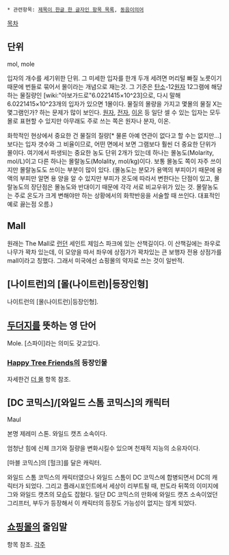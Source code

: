  * 관련항목: [[제목이 한글 한 글자인 항목 목록]], [[동음이의어]]


[[목차]]

== 단위 ==
mol, mole

입자의 개수를 세기위한 단위. 그 미세한 입자를 한개 두개 세려면 머리털 빠질 노릇이기 때문에 번들로 묶어서 몰이라는 개념으로 재는것. 그 기준은 [[탄소]]-12[[원자]] 12그램에 해당하는 물질량인 [wiki:"아보가드로"6.0221415×10^23]으로, 다시 말해 6.0221415×10^23개의 입자가 있으면 1몰이다. 물질의 몰량을 가지고 몇몰의 물질 X는 몇그램인가? 하는 문제가 많이 보인다. [[원자]], [[전자]], [[이온]] 등 일단 셀 수 있는 입자는 모두 몰로 표현할 수 있지만 아무래도 주로 쓰는 쪽은 원자나 분자, 이온.

화학적인 현상에서 중요한 건 물질의 질량[* 물론 아예 연관이 없다고 할 수는 없지만...]보다는 입자 갯수와 그 비율이므로, 어떤 면에서 보면 그램보다 훨씬 더 중요한 단위가 몰이다. 여기에서 파생되는 중요한 농도 단위 2개가 있는데 하나는 몰농도(Molarity, mol/L)이고 다른 하나는 몰랄농도(Molality, mol/kg)이다. 보통 몰농도 쪽이 자주 쓰이지만 몰랄농도도 쓰이는 부분이 많이 있다. (몰농도는 분모가 용액의 부피이기 때문에 용액의 부피만 알면 용 양을 알 수 있지만 부피가 온도에 따라서 변한다는 단점이 있고, 몰랄농도의 장단점은 몰농도와 반대이기 때문에 각각 서로 비교우위가 있는 것. 몰랄농도는 주로 온도가 크게 변해야만 하는 상황에서의 화학반응을 서술할 때 쓰인다. 대표적인 예로 끓는점 오름.)

== Mall ==
원래는 The Mall로 [[런던]] 세인트 제임스 파크에 있는 산책길이다. 이 산책길에는 좌우로 나무가 꽉차 있는데, 이 모양을 따서 좌우에 상점가가 꽉차있는 큰 보행자 전용 상점가를 mall이라고 칭했다. 그래서 미국에선 쇼핑몰의 약자로 쓰는 것이 일반적.

== [나이트런]의 [몰(나이트런)|등장인형] ==

나이트런의 [몰(나이트런)|등장인형].

== [[두더지]]를 뜻하는 영 단어 ==
Mole. [스파이]라는 의미도 갖고있다.

=== [[Happy Tree Friends]]의 등장인물 ===
자세한건 [[더 몰]] 항목 참조.

== [DC 코믹스]/[와일드 스톰 코믹스]의 캐릭터 ==
Maul

본명 제레미 스톤. 와일드 캣츠 소속이다.

엄청난 힘에 신체 크기와 질량을 변화시킬수 있으며 천재적 지능의 소유자이다.

[마블 코믹스]의 [헐크]를 달은 캐릭터.

와일드 스톰 코믹스의 캐릭터였으나 와일드 스톰이 DC 코믹스에 합병되면서 DC의 캐릭터가 되었다. 그리고 플래시포인트에서 세상이 리부트될 때, 판도라 뒤쪽의 이미지에 그와 와일드 캣츠의 모습도 잡혔다. 일단 DC 코믹스의 만화에 와일드 캣츠 소속이었던 그리프터, 부두가 등장해서 이 캐릭터의 등장도 가능성이 없지는 않게 되었다.

== [[쇼핑몰]]의 줄임말 ==
항목 참조.
[[각주]]
